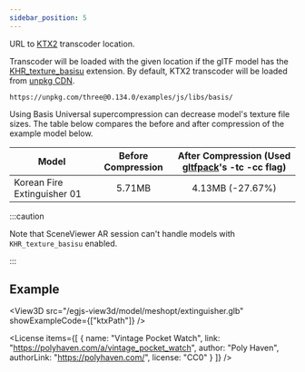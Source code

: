 ```yaml
---
sidebar_position: 5
---
```



<OptionDescriptor type="string" defaultVal="UNPKG CDN" />

URL to [KTX2](http://github.khronos.org/KTX-Specification/#basisu_gd) transcoder location.

Transcoder will be loaded with the given location if the glTF model has the [KHR_texture_basisu](https://github.com/KhronosGroup/glTF/blob/main/extensions/2.0/Khronos/KHR_texture_basisu/README.md) extension.
By default, KTX2 transcoder will be loaded from [unpkg CDN](https://unpkg.com/).

```
https://unpkg.com/three@0.134.0/examples/js/libs/basis/
```

Using Basis Universal supercompression can decrease model's texture file sizes.
The table below compares the before and after compression of the example model below.

|Model|Before Compression|After Compression (Used [gltfpack](https://github.com/zeux/meshoptimizer/tree/master/gltf)'s -tc -cc flag)|
|---|:---:|:---:|
|Korean Fire Extinguisher 01|5.71MB|4.13MB (-27.67%)|

:::caution

Note that SceneViewer AR session can't handle models with `KHR_texture_basisu` enabled.

:::

## Example
<View3D
  src="/egjs-view3d/model/meshopt/extinguisher.glb"
  showExampleCode={["ktxPath"]} />

<License items={[
  {
    name: "Vintage Pocket Watch",
    link: "https://polyhaven.com/a/vintage_pocket_watch",
    author: "Poly Haven",
    authorLink: "https://polyhaven.com/",
    license: "CC0"
  }
]} />

